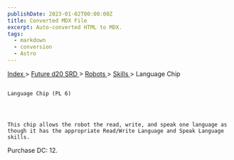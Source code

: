 ```yaml
---
publishDate: 2023-01-02T00:00:00Z
title: Converted MDX File
excerpt: Auto-converted HTML to MDX.
tags:
  - markdown
  - conversion
  - Astro
---
```







[
      Index
     ](-index)
     >
     [
      Future d20 SRD
     ](future-d20-srd-index)
     >
     [
      Robots
     ](future-d20-srd-robots-index)
     >
     [
      Skills
     ](future-d20-srd-robots-skills-index)
     > Language Chip
    




## 
    Language Chip (PL 6)
   



    This chip allows the robot the read, write, and speak one language as though it has the appropriate Read/Write Language and Speak Language skills.
Purchase DC: 12.
   





